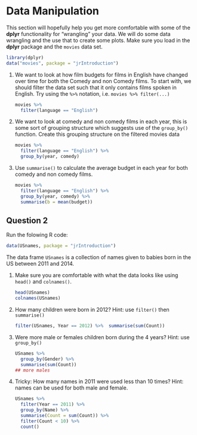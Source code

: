 # Data Manipulation 

This section will hopefully help you get more comfortable with some of the __dplyr__ functionality for "wrangling" your data. We will do some data wrangling and the use that to create some plots. Make sure you load in the __dplyr__ package and the `movies` data set.

```r
library(dplyr)
data("movies", package = "jrIntroduction")
```

(1) We want to look at how film budgets for films in English have changed over time for both the Comedy and non Comedy films. To start with, we should filter the data set such that it only contains films spoken in English. Try using the `%>%` notation, i.e. `movies %>% filter(...)`

    ```r
    movies %>%
      filter(language == "English")
    ```

(1) We want to look at comedy and non comedy films in each year, this is some sort of grouping structure which suggests use of the `group_by()` function. Create this grouping structure on the filtered movies data

    ```r
    movies %>% 
      filter(language == "English") %>%
      group_by(year, comedy)
    ```

(1) Use `summarise()` to calculate the average budget in each year for both comedy and non comedy films.

    ```r
    movies %>% 
      filter(language == "English") %>%
      group_by(year, comedy) %>%
      summarise(b = mean(budget))
    ```
    
## Question 2

Run the folowing R code:

```r
data(USnames, package = "jrIntroduction")
```

The data frame `USnames` is a collection of names given to babies born in the US between 2011 and 2014. 

(1) Make sure you are comfortable with what the data looks like using `head()` and `colnames()`.

    ```r
    head(USnames)
    colnames(USnames)
    ```


(1) How many children were born in 2012? Hint: use `filter()` then `summarise()`

    ```r
    filter(USnames, Year == 2012) %>%  summarise(sum(Count))
    ```

(1) Were more male or females children born during the 4 years? Hint: use `group_by()`

    ```r
    USnames %>%
      group_by(Gender) %>%
      summarise(sum(Count))
    ## more males
    ```

(1) Tricky: How many names in 2011 were used less than 10 times? Hint: names can be used for both male and female.

    ```r
    USnames %>% 
      filter(Year == 2011) %>%
      group_by(Name) %>%
      summarise(Count = sum(Count)) %>%
      filter(Count < 10) %>% 
      count()
    ```
